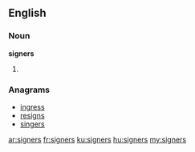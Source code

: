 ==English==

===Noun===
'''signers'''

# {{plural of|[[signer]]}}

===Anagrams===
* [[ingress#English|ingress]]
* [[resigns#English|resigns]]
* [[singers#English|singers]]

[[ar:signers]]
[[fr:signers]]
[[ku:signers]]
[[hu:signers]]
[[my:signers]]